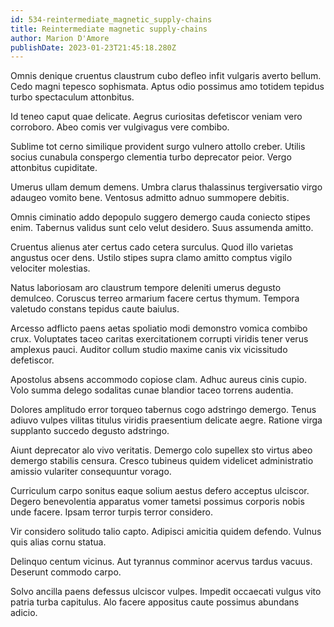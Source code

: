 ```yaml
---
id: 534-reintermediate_magnetic_supply-chains
title: Reintermediate magnetic supply-chains
author: Marion D'Amore
publishDate: 2023-01-23T21:45:18.280Z
---
```


Omnis denique cruentus claustrum cubo defleo infit vulgaris averto bellum. Cedo magni tepesco sophismata. Aptus odio possimus amo totidem tepidus turbo spectaculum attonbitus.

Id teneo caput quae delicate. Aegrus curiositas defetiscor veniam vero corroboro. Abeo comis ver vulgivagus vere combibo.

Sublime tot cerno similique provident surgo vulnero attollo creber. Utilis socius cunabula conspergo clementia turbo deprecator peior. Vergo attonbitus cupiditate.

Umerus ullam demum demens. Umbra clarus thalassinus tergiversatio virgo adaugeo vomito bene. Ventosus admitto adnuo summopere debitis.

Omnis ciminatio addo depopulo suggero demergo cauda coniecto stipes enim. Tabernus validus sunt celo velut desidero. Suus assumenda amitto.

Cruentus alienus ater certus cado cetera surculus. Quod illo varietas angustus ocer dens. Ustilo stipes supra clamo amitto comptus vigilo velociter molestias.

Natus laboriosam aro claustrum tempore deleniti umerus degusto demulceo. Coruscus terreo armarium facere certus thymum. Tempora valetudo constans tepidus caute baiulus.

Arcesso adflicto paens aetas spoliatio modi demonstro vomica combibo crux. Voluptates taceo caritas exercitationem corrupti viridis tener verus amplexus pauci. Auditor collum studio maxime canis vix vicissitudo defetiscor.

Apostolus absens accommodo copiose clam. Adhuc aureus cinis cupio. Volo summa delego sodalitas cunae blandior taceo torrens audentia.

Dolores amplitudo error torqueo tabernus cogo adstringo demergo. Tenus adiuvo vulpes vilitas titulus viridis praesentium delicate aegre. Ratione virga supplanto succedo degusto adstringo.

Aiunt deprecator alo vivo veritatis. Demergo colo supellex sto virtus abeo demergo stabilis censura. Cresco tubineus quidem videlicet administratio amissio vulariter consequuntur vorago.

Curriculum carpo sonitus eaque solium aestus defero acceptus ulciscor. Degero benevolentia apparatus vomer tametsi possimus corporis nobis unde facere. Ipsam terror turpis terror considero.

Vir considero solitudo talio capto. Adipisci amicitia quidem defendo. Vulnus quis alias cornu statua.

Delinquo centum vicinus. Aut tyrannus comminor acervus tardus vacuus. Deserunt commodo carpo.

Solvo ancilla paens defessus ulciscor vulpes. Impedit occaecati vulgus vito patria turba capitulus. Alo facere appositus caute possimus abundans adicio.
